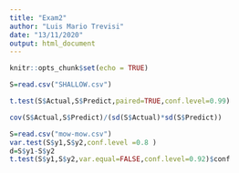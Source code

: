 ```yaml
---
title: "Exam2"
author: "Luis Mario Trevisi"
date: "13/11/2020"
output: html_document
---
```


```r
knitr::opts_chunk$set(echo = TRUE)
```
```r
S=read.csv("SHALLOW.csv")

t.test(S$Actual,S$Predict,paired=TRUE,conf.level=0.99)

cov(S$Actual,S$Predict)/(sd(S$Actual)*sd(S$Predict))

```



```r
S=read.csv("mow-mow.csv")
var.test(S$y1,S$y2,conf.level =0.8 )
d=S$y1-S$y2
t.test(S$y1,S$y2,var.equal=FALSE,conf.level=0.92)$conf
```

